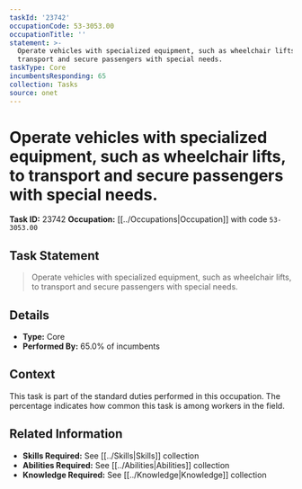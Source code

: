 ```yaml
---
taskId: '23742'
occupationCode: 53-3053.00
occupationTitle: ''
statement: >-
  Operate vehicles with specialized equipment, such as wheelchair lifts, to
  transport and secure passengers with special needs.
taskType: Core
incumbentsResponding: 65
collection: Tasks
source: onet
---
```

# Operate vehicles with specialized equipment, such as wheelchair lifts, to transport and secure passengers with special needs.

**Task ID:** 23742
**Occupation:** [[../Occupations|Occupation]] with code `53-3053.00`

## Task Statement

> Operate vehicles with specialized equipment, such as wheelchair lifts, to transport and secure passengers with special needs.

## Details

- **Type:** Core
- **Performed By:** 65.0% of incumbents

## Context

This task is part of the standard duties performed in this occupation. The percentage indicates how common this task is among workers in the field.

## Related Information

- **Skills Required:** See [[../Skills|Skills]] collection
- **Abilities Required:** See [[../Abilities|Abilities]] collection
- **Knowledge Required:** See [[../Knowledge|Knowledge]] collection
